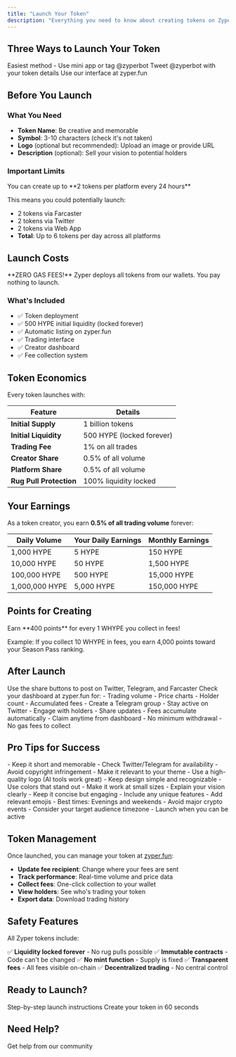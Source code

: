 ```yaml
---
title: "Launch Your Token"
description: "Everything you need to know about creating tokens on Zyper"
---
```


## Three Ways to Launch Your Token

<CardGroup cols={3}>
  <Card
    title="Farcaster"
    icon="message"
    href="/create/farcaster-bot"
    color="#8A63D2"
  >
    Easiest method - Use mini app or tag @zyperbot
  </Card>
  <Card
    title="Twitter"
    icon="x-twitter"
    href="/create/twitter-bot"
    color="#000000"
  >
    Tweet @zyperbot with your token details
  </Card>
  <Card
    title="Web App"
    icon="browser"
    href="/create/web-app"
    color="#7B61FF"
  >
    Use our interface at zyper.fun
  </Card>
</CardGroup>

## Before You Launch

### What You Need
- **Token Name**: Be creative and memorable
- **Symbol**: 3-10 characters (check it's not taken)
- **Logo** (optional but recommended): Upload an image or provide URL
- **Description** (optional): Sell your vision to potential holders

### Important Limits
<Warning>
  You can create up to **2 tokens per platform every 24 hours**
</Warning>

This means you could potentially launch:
- 2 tokens via Farcaster
- 2 tokens via Twitter
- 2 tokens via Web App
- **Total**: Up to 6 tokens per day across all platforms

## Launch Costs

<Info>
  **ZERO GAS FEES!** Zyper deploys all tokens from our wallets. You pay nothing to launch.
</Info>

### What's Included
- ✅ Token deployment
- ✅ 500 HYPE initial liquidity (locked forever)
- ✅ Automatic listing on zyper.fun
- ✅ Trading interface
- ✅ Creator dashboard
- ✅ Fee collection system

## Token Economics

Every token launches with:

| Feature | Details |
|---------|---------|
| **Initial Supply** | 1 billion tokens |
| **Initial Liquidity** | 500 HYPE (locked forever) |
| **Trading Fee** | 1% on all trades |
| **Creator Share** | 0.5% of all volume |
| **Platform Share** | 0.5% of all volume |
| **Rug Pull Protection** | 100% liquidity locked |

## Your Earnings

As a token creator, you earn **0.5% of all trading volume** forever:

| Daily Volume | Your Daily Earnings | Monthly Earnings |
|--------------|-------------------|------------------|
| 1,000 HYPE | 5 HYPE | 150 HYPE |
| 10,000 HYPE | 50 HYPE | 1,500 HYPE |
| 100,000 HYPE | 500 HYPE | 15,000 HYPE |
| 1,000,000 HYPE | 5,000 HYPE | 150,000 HYPE |

## Points for Creating

<Card title="Creator Points" icon="trophy" color="#FFD700">
  Earn **400 points** for every 1 WHYPE you collect in fees!
</Card>

Example: If you collect 10 WHYPE in fees, you earn 4,000 points toward your Season Pass ranking.

## After Launch

<Steps>
  <Step title="Share Your Token">
    Use the share buttons to post on Twitter, Telegram, and Farcaster
  </Step>
  
  <Step title="Monitor Performance">
    Check your dashboard at zyper.fun for:
    - Trading volume
    - Price charts
    - Holder count
    - Accumulated fees
  </Step>
  
  <Step title="Build Community">
    - Create a Telegram group
    - Stay active on Twitter
    - Engage with holders
    - Share updates
  </Step>
  
  <Step title="Collect Fees">
    - Fees accumulate automatically
    - Claim anytime from dashboard
    - No minimum withdrawal
    - No gas fees to collect
  </Step>
</Steps>

## Pro Tips for Success

<AccordionGroup>
  <Accordion title="🎯 Choose the Right Name">
    - Keep it short and memorable
    - Check Twitter/Telegram for availability
    - Avoid copyright infringement
    - Make it relevant to your theme
  </Accordion>
  
  <Accordion title="🎨 Design Matters">
    - Use a high-quality logo (AI tools work great)
    - Keep design simple and recognizable
    - Use colors that stand out
    - Make it work at small sizes
  </Accordion>
  
  <Accordion title="📝 Write Compelling Description">
    - Explain your vision clearly
    - Keep it concise but engaging
    - Include any unique features
    - Add relevant emojis
  </Accordion>
  
  <Accordion title="⏰ Launch Timing">
    - Best times: Evenings and weekends
    - Avoid major crypto events
    - Consider your target audience timezone
    - Launch when you can be active
  </Accordion>
</AccordionGroup>

## Token Management

Once launched, you can manage your token at [zyper.fun](https://zyper.fun):

- **Update fee recipient**: Change where your fees are sent
- **Track performance**: Real-time volume and price data
- **Collect fees**: One-click collection to your wallet
- **View holders**: See who's trading your token
- **Export data**: Download trading history

## Safety Features

All Zyper tokens include:

✅ **Liquidity locked forever** - No rug pulls possible
✅ **Immutable contracts** - Code can't be changed
✅ **No mint function** - Supply is fixed
✅ **Transparent fees** - All fees visible on-chain
✅ **Decentralized trading** - No central control

## Ready to Launch?

<CardGroup cols={2}>
  <Card
    title="Quick Start Guide"
    icon="play"
    href="/quickstart"
  >
    Step-by-step launch instructions
  </Card>
  <Card
    title="Launch Now"
    icon="rocket"
    href="https://zyper.fun"
  >
    Create your token in 60 seconds
  </Card>
</CardGroup>

## Need Help?

<Card title="Join Telegram" icon="telegram" href="https://t.me/zyperhub">
  Get help from our community
</Card>